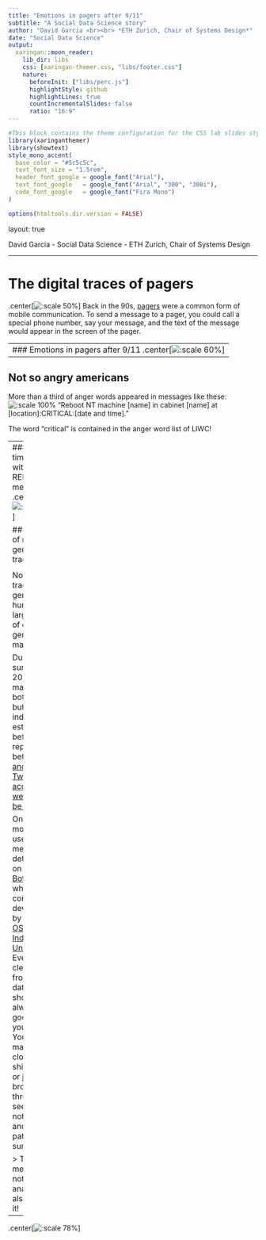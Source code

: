 ```yaml
---
title: "Emotions in pagers after 9/11"
subtitle: "A Social Data Science story"
author: "David Garcia <br><br> *ETH Zurich, Chair of Systems Design*"
date: "Social Data Science"
output:
  xaringan::moon_reader:
    lib_dir: libs 
    css: [xaringan-themer.css, "libs/footer.css"]
    nature:
      beforeInit: ["libs/perc.js"]
      highlightStyle: github
      highlightLines: true
      countIncrementalSlides: false
      ratio: "16:9"
---
```



```r
#This block contains the theme configuration for the CSS lab slides style
library(xaringanthemer)
library(showtext)
style_mono_accent(
  base_color = "#5c5c5c",
  text_font_size = "1.5rem",
  header_font_google = google_font("Arial"),
  text_font_google   = google_font("Arial", "300", "300i"),
  code_font_google   = google_font("Fira Mono")
)
```

```r
options(htmltools.dir.version = FALSE)
```

layout: true

<div class="my-footer"><span>David Garcia - Social Data Science - ETH Zurich, Chair of Systems Design</span></div> 

---

#  The digital traces of pagers

.center[![:scale 50%](https://upload.wikimedia.org/wikipedia/commons/2/27/Dme_motorola.jpg)]
Back in the 90s, [pagers](https://en.wikipedia.org/wiki/Pager) were a common form of mobile communication. To send a message to a pager, you could call a special phone number, say your message, and the text of the message would appear in the screen of the pager.


---
###  Emotions in pagers after 9/11 .center[![:scale 60%](anger911Timeline.png)]
---

## Not so angry americans
More than a third of anger words appeared in messages like these:
![:scale 100%](PagersExample.png)
"Reboot NT machine [name] in cabinet [name] at [location]:CRITICAL:[date and time]."  

The word "critical" is contained in the anger word list of LIWC!

---
### Anger timeline without REBOOT messages
.center[![:scale 87%](notSoAngry.png)]


## The issue of machine-generated traces

<div style="float:right">
<img src="https://botometer.osome.iu.edu/static/assets/img/banner-logo.png" alt="Botometer" width="400px"/>  
</div>

Not all digital traces are generated by humans, a large volume of data is generated by machines. 

During the summer of 2018, Twitter made a big bot cleanse, but independent estimates before reported that between [9% and 15% of Twitter accounts were likely to be bots](https://ojs.aaai.org/index.php/ICWSM/article/view/14871/14721). 

One of the most widely used methods to detect bots on Twitter is [Botometer](https://botometer.osome.iu.edu/), which is in constant development by the [OSoMe lab at Indiana University](https://osome.iu.edu/).
Even if you clean bots from your data, you should always take a good look at your text. You can make word clouds, word shift graphs, or just browse through it to see if you notice anomalous patterns. To sum up:

> Take home message: Do not just analyze text, also look at it!


---
.center[![:scale 78%](https://i.imgflip.com/z1sfe.jpg)]

